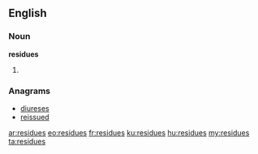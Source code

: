 ==English==

===Noun===
'''residues'''

# {{plural of|residue}}

===Anagrams===
* [[diureses#English|diureses]]
* [[reissued#English|reissued]]

[[ar:residues]]
[[eo:residues]]
[[fr:residues]]
[[ku:residues]]
[[hu:residues]]
[[my:residues]]
[[ta:residues]]